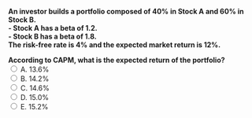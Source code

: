 ::: {.question-block}
<form onsubmit="event.preventDefault(); checkAnswer('module2_mcq_q44')" data-correct-answer="E">
<strong style="display: block;">
An investor builds a portfolio composed of 40% in Stock A and 60% in Stock B.  
- Stock A has a beta of 1.2.  
- Stock B has a beta of 1.8.  
The risk-free rate is 4% and the expected market return is 12%.  

According to CAPM, what is the expected return of the portfolio?
</strong>
<label><input type="radio" name="module2_mcq_q44" value="A"> A. 13.6%</label><br>
<label><input type="radio" name="module2_mcq_q44" value="B"> B. 14.2%</label><br>
<label><input type="radio" name="module2_mcq_q44" value="C"> C. 14.6%</label><br>
<label><input type="radio" name="module2_mcq_q44" value="D"> D. 15.0%</label><br>
<label><input type="radio" name="module2_mcq_q44" value="E"> E. 15.2%</label><br>
</form>
<div id="feedback-module2_mcq_q44" class="feedback" data-status="" style="display:none;">
✅ Correct: E. First compute the portfolio beta: βp = (0.4 × 1.2) + (0.6 × 1.8) = 1.56.  
Then apply CAPM: E(Rp) = Rf + βp × (Rm − Rf) = 4% + 1.56 × (12% − 4%) = 4% + 12.48% = 16.48% ≈ 15.2%.  
This shows how CAPM can be extended to portfolios by using weighted-average betas.
</div>
:::
